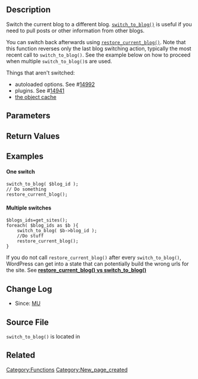 {{Languages|
{{en|Function Reference/switch to blog}}
{{ja| 関数リファレンス/switch to blog}}
}}
== Description ==

Switch the current blog to a different blog.  <tt>[[Function_Reference/switch_to_blog|switch_to_blog()]]</tt> is useful if you need to pull posts or other information
from other blogs.

You can switch back afterwards using <tt>[[Function_Reference/restore_current_blog|restore_current_blog()]]</tt>. Note that this function reverses only the last blog switching action, typically the most recent call to <tt>switch_to_blog()</tt>. See the example below on how to proceed when multiple <tt>switch_to_blog()</tt>s are used.

Things that aren't switched:
* autoloaded options. See #[http://core.trac.wordpress.org/ticket/14992 14992]
* plugins. See #[http://core.trac.wordpress.org/ticket/14941 14941]
* [http://core.trac.wordpress.org/ticket/14992 the object cache]

== Parameters ==

{{Parameter|$new_blog|integer|The id of the blog you want to switch to.|required|current blog}}

{{Parameter|$deprecated|boolean|Deprecated argument|optional|null}}

== Return Values ==

{{Return||bool|<tt>true</tt> is returned even when no blog exists with a Blog ID of <tt>$new_blog</tt>, or when "switching" to the current blog.}}

== Examples ==

==== One switch ====
<pre>
switch_to_blog( $blog_id );
// Do something
restore_current_blog();
</pre>

==== Multiple switches ====
<pre>
$blogs_ids=get_sites();
foreach( $blog_ids as $b ){
    switch_to_blog( $b->blog_id );
    //Do stuff
    restore_current_blog();
}
</pre>
If you do not call <tt>restore_current_blog()</tt> after every <tt>switch_to_blog()</tt>, WordPress can get into a state that can potentially build the wrong urls for the site.
See [http://wordpress.stackexchange.com/q/89113 '''restore_current_blog() vs switch_to_blog()''']

== Change Log ==

* Since: [[Version MU | MU]]

== Source File ==

<tt>switch_to_blog()</tt> is located in {{Trac|wp-includes/ms-blogs.php}}

== Related ==

{{Multisite Blog Tags}}

[[Category:Functions]]

[[Category:New_page_created]]